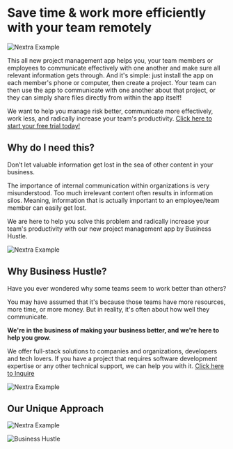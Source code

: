 
# Save time & work more efficiently with your team remotely

<Bleed>![Nextra Example](../public/feature.png)</Bleed>

This all new project management app helps you, your team members or employees to communicate effectively with one another and make sure all relevant information gets through. And it's simple: just install the app on each member's phone or computer, then create a project. Your team can then use the app to communicate with one another about that project, or they can simply share files directly from within the app itself!

We want to help you manage risk better, communicate more effectively, work less, and radically increase your team's productivity. [Click here to start your free trial today!](https://bit.ly/BH-App)

## Why do I need this?

Don’t let valuable information get lost in the sea of other content in your business.

The importance of internal communication within organizations is very misunderstood. Too much irrelevant content often results in information silos. Meaning, information that is actually important to an employee/team member can easily get lost.

We are here to help you solve this problem and radically increase your team's productivity with our new project management app by Business Hustle.

<Bleed>![Nextra Example](../public/feature2.png)</Bleed>

## Why Business Hustle? 

Have you ever wondered why some teams seem to work better than others?

You may have assumed that it's because those teams have more resources, more time, or more money. But in reality, it's often about how well they communicate.


<Bleed>
  <div style={{ border: '1px solid #888', padding: '4rem 2.5rem', textAlign: 'center' }}>
    
**We're in the business of making your business better, and we're here to help you grow.**

  </div>
</Bleed>

We offer full-stack solutions to companies and organizations, developers and tech lovers. If you have a project that requires software development expertise or any other technical support, we can help you with it. [Click here to Inquire](https://bit.ly/business-hustle) 


<Bleed>![Nextra Example](../public/fs.png)</Bleed>

## Our Unique Approach 

<Bleed>![Nextra Example](../public/neuro.gif)</Bleed>

![Business Hustle](https://img.shields.io/badge/Business-Hustle-blue)
